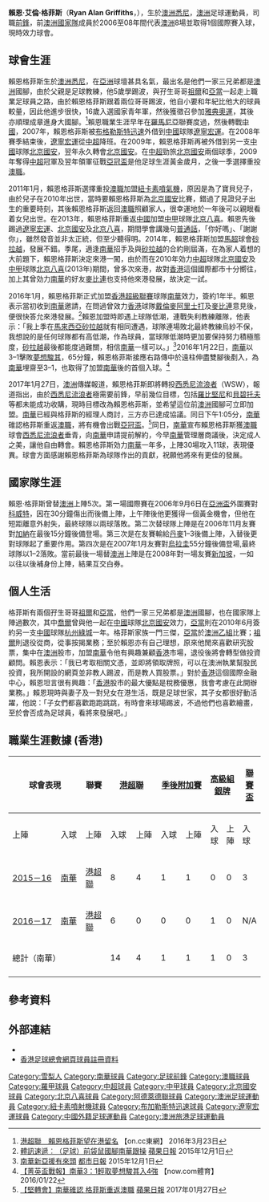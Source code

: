 {{noteTA
|T=zh-hans:瑞恩·格里菲斯; zh-hk:賴恩·格菲斯;
|1=zh-hans:瑞恩·格里菲斯; zh-hk:賴恩·格菲斯;
|2=zh-hans:格里菲斯; zh-hk:格菲斯;
|3=zh-hans:瑞恩·阿蘭·格里菲斯;zh-hk:賴恩·阿倫·格菲斯;
}}
{{Infobox football biography
| name        = 賴恩格菲斯 <br> Ryan Griffiths
| image       = Ryan Griffiths.jpg
| fullname    = Ryan Alan Griffiths
| nickname    = 
| birth_date  = {{birth date and age|1981|8|21}}
| birth_place = [[澳洲|澳洲]]，[[悉尼|悉尼]]
| height      = {{height|m=1.86}}
| position    = [[前鋒_(足球)|前鋒]]
| currentclub = {{link-en|蘭布頓雅法足球會|Lambton Jaffas FC|蘭布頓雅法}}
| clubnumber  = 
| youthyears1 =
| youthclubs1 = {{tsl|en|Sutherland Sharks|薩瑟蘭鯊魚}}
| youthyears2 =
| youthclubs2 = {{tsl|en|Sydney United 58 FC|悉尼聯}}
| years1 = 1999–2002
| clubs1 = {{link-en|北部精神足球會|Manly United F|北部精神}}
| caps1  = 41
| goals1 = 6
| years2 = 2002
| clubs2 = {{link-en|曼立聯足球會|Manly United FC|曼立聯}}
| caps2  = 15
| goals2 = 12
| years3 = 2002–2004
| clubs3 = [[紐卡斯爾聯噴氣機|紐卡素噴射機]]
| caps3  = 52
| goals3 = 25
| years4 = 2004–2006
| clubs4 = [[布加勒斯特進展足球俱樂部|布格勒斯特進展]]
| caps4  = 35
| goals4 = 15
| years5 = 2006–2009
| clubs5 = [[布加勒斯特迅速足球俱樂部|布格勒斯特迅速]]
| caps5  = 31
| goals5 = 6
| years6 = 2007–2008
| clubs6 = → [[遼寧宏運足球俱樂部|遼寧宏運]] 
| caps6  = 36
| goals6 = 11
| years7 = 2009
| clubs7 = → [[北京國安足球俱樂部|北京國安]] 
| caps7  = 27
| goals7 = 10
| years8 = 2010
| clubs8 = [[北京國安足球俱樂部|北京國安]]
| caps8  = 25
| goals8 = 11
| years9 = 2011–2013
| clubs9 = [[紐卡斯爾聯噴氣機|紐卡素噴射機]]
| caps9  = 56
| goals9 = 19
| years10 = 2013
| clubs10 = [[北京八喜聯合競技足球俱樂部|北京八喜]]
| caps10  = 22
| goals10 = 12
| years11 = 2014
| clubs11 = [[阿德萊德聯足球俱樂部|阿德萊德聯]]
| caps11  = 4
| goals11 = 1
| years12 = 2014–2015
| clubs12 = [[砂拉越足球協會|砂拉越]]
| caps12  = 51
| goals12 = 11
| years13 = 2016–2017
| clubs13 = [[南華足球隊|南華]]
| caps13  = 14
| goals13 = 4
| years14 = 2017
| clubs14 = [[西雪梨流浪者足球俱樂部|西悉尼流浪者]]
| caps14  = 5
| goals14 = 0
| years15 = 2017–
| clubs15 = {{link-en|蘭布頓雅法足球會|Lambton Jaffas FC|蘭布頓雅法}}
| caps15  = 12
| goals15 = 6
| nationalyears1 = 2004
| nationalteam1  = {{link-en|澳洲23歲以下國家足球隊|Australia national under-23 soccer team|澳洲U23}}
| nationalcaps1  = 9
| nationalgoals1 = 6
| nationalyears2 = 2006–2008
| nationalteam2  = [[澳洲國家足球隊|澳洲]]
| nationalcaps2  = 8
| nationalgoals2 = 1
| pcupdate = 2017年1月18日
| ntupdate = 2013年2月14日
}}

'''賴恩·艾倫·格菲斯'''（'''Ryan Alan Griffiths'''，{{bd|1981年|8月21日|||G}}），生於[[澳洲|澳洲]][[悉尼|悉尼]]，[[澳洲|澳洲]]足球運動員，司職[[前鋒_(足球)|前鋒]]，前[[澳洲國家足球隊|澳洲國家隊]]成員於2006至08年間代表[[澳洲國家足球隊|澳洲]]8場並取得1個國際賽入球，現時效力{{link-en|國家超級聯賽|National Premier Leagues Northern NSW}}球會{{link-en|蘭布頓雅法足球會|Lambton Jaffas FC|蘭布頓雅法}}。

==球會生涯==
賴恩格菲斯生於[[澳洲|澳洲]][[悉尼|悉尼]]，在[[亞洲|亞洲]]球壇甚具名氣，最出名是他們一家三兄弟都是[[澳洲國家足球隊|澳洲]]國腳，由於父親是足球教練，他5歲學踢波，與孖生哥哥[[喬爾·格里菲斯|祖爾]]和[[亞當·格里菲斯|亞當]]一起走上職業足球員之路，由於賴恩格菲斯跟着兩位哥哥踢波，他自小要和年紀比他大的球員較量，因此他進步很快，16歲入選國家青年軍，然後獲徵召參加[[2004年夏季奥林匹克运动会|雅典奧運]]，其後亦順理成章進身大國腳。<ref>[http://hk.on.cc/hk/bkn/cnt/sport/20160323/bkn-20160323223903716-0323_00882_001.html 港超聯　賴恩格菲斯望在港留名] {{Wayback|url=http://hk.on.cc/hk/bkn/cnt/sport/20160323/bkn-20160323223903716-0323_00882_001.html |date=20191203090552 }} 【on.cc東網】 2016年3月23日</ref>賴恩職業生涯早年在[[羅馬尼亞|羅馬尼亞]]聯賽度過，然後轉戰[[中國|中國]]，2007年，賴恩格菲斯被[[布加勒斯特迅速足球俱樂部|布格勒斯特迅速]]外借到[[中國|中國]]球隊[[遼寧宏運足球俱樂部|遼寧宏運]]。在2008年賽季結束後，[[遼寧宏運足球俱樂部|遼寧宏運]]從[[中國足球超級聯賽|中超]]降班。在2009年，賴恩格菲斯再被外借到另一支[[中國|中國]]球隊[[北京國安|北京國安]]，翌年永久轉會[[北京國安足球俱樂部|北京國安]]。在[[中超|中超]]勁旅[[北京國安足球俱樂部|北京國安]]兩個球季，2009年奪得[[中超|中超]]冠軍及翌年領軍征戰[[亞冠盃|亞冠盃]]是他足球生涯黃金歲月，之後一季選擇重投[[澳職|澳職]]。

2011年1月，賴恩格菲斯選擇重投[[澳職|澳職]]加盟[[紐卡斯爾聯噴氣機|紐卡素噴氣機]]，原因是為了寶貝兒子，由於兒子在2010年出世，當時要賴恩格菲斯為[[北京國安足球俱樂部|北京國安]]比賽，錯過了見證兒子出生的重要時刻，其後賴恩格菲斯返回[[澳職|澳職]]照顧家人，很幸運地於一年後可以親眼看着女兒出世。在2013年，賴恩格菲斯重返[[中國|中國]]加盟[[中國足球甲級聯賽|中甲]]球隊[[北京八喜聯合競技足球俱樂部|北京八喜]]。賴恩先後踢過[[遼寧宏運足球俱樂部|遼寧宏運]]、[[北京國安足球俱樂部|北京國安]]及[[北京八喜聯合競技足球俱樂部|北京八喜]]，期間學會講幾句[[普通話|普通話]]，「你好嗎」、「謝謝你」，雖然發音並非太正統，但至少聽得明。2014年，賴恩格菲斯加盟[[馬來西亞超級足球聯賽|馬超]]球會[[砂拉越足球協會|砂拉越]]，發展不錯。季尾，適逢[[南華足球隊|南華]]招手及與[[砂拉越足球協會|砂拉越]]的合約剛屆滿，在為家人着想的大前題下，賴恩格菲斯決定來港一闖，由於而在2010年効力[[中超|中超]]球隊[[北京國安足球俱樂部|北京國安]]及[[中甲|中甲]]球隊[[北京八喜聯合競技足球俱樂部|北京八喜]](2013年)期間，曾多次來港，故對[[香港|香港]]這個國際都市十分嚮往，加上其曾効力[[南華足球隊|南華]]的好友[[丹尼爾·麥克布林|麥比連]]也支持他來港發展，故決定一試。

2016年1月，賴恩格菲斯正式加盟[[香港超級聯賽|香港超級聯賽]]球隊[[南華足球隊|南華]]效力，簽約1年半。賴恩表示當初收到[[南華足球隊|南華]]邀請，在問過曾效力[[香港|香港]]球隊[[戴蘭·麥阿里士打|戴倫麥阿里士打]]及[[丹尼爾·麥克布林|麥比連]]意見後，便很快答允來港發展。<ref>[http://hk.apple.nextmedia.com/sports/art/20151201/19394390 體訊速遞︰（足球）前袋鼠國腳南華跟操] {{Wayback|url=http://hk.apple.nextmedia.com/sports/art/20151201/19394390 |date=20170305013334 }} [[蘋果日報|蘋果日報]] 2015年12月1日</ref>賴恩加盟時即遇上球隊低潮，連戰失利教練離隊，他表示：「我上季在[[馬來西亞|馬來西亞]][[砂拉越足球協會|砂拉越]]就有相同遭遇，球隊連場敗北最終教練烏紗不保，我想說的是任何球隊都有高低潮，作為球員，當球隊低潮時更加要保持努力積極態度，[[砂拉越足球協會|砂拉越]]最後都能度過難關，相信[[南華足球隊|南華]]一樣可以。」<ref>[http://www.metrohk.com.hk/index.php?cmd=detail&id=296849 南華新亞援有來頭] {{Wayback|url=http://www.metrohk.com.hk/index.php?cmd=detail&id=296849 |date=20170305002330 }} [[都市日報|都市日報]] 2015年12月1日</ref>2016年1月22日，[[南華足球隊|南華]]以3–1擊敗[[夢想駿其足球會|夢想駿其]]，65分鐘，賴恩格菲斯接應右路傳中於遠柱伸盡雙腳後剷入，為[[南華足球隊|南華]]埋齋至3–1，也取得了加盟[[南華足球隊|南華]]後的首個入球。<ref>[http://sports.now.com/home/news/details?id=14203433099 【菁英盃戰報】南華3：1輕取夢想駿其入4強] {{Wayback|url=http://sports.now.com/home/news/details?id=14203433099 |date=20191202111028 }} 【now.com體育】 2016/01/22</ref> 

2017年1月27日，[[澳洲|澳洲]]傳媒報道，賴恩格菲斯即將轉投[[西雪梨流浪者足球俱樂部|西悉尼流浪者]]（WSW），報道指出，由於[[西雪梨流浪者足球俱樂部|西悉尼流浪者]]極需要前鋒，早前幾位目標，包括[[羅比·堅尼|羅比堅尼]]和[[迪米塔爾·貝碧托夫|貝碧托夫]]等都未能成功收購，現時目標改為賴恩格菲斯，並希望這位前[[澳洲國家足球隊|澳洲]]國腳可立即加盟。[[南華足球隊|南華]]已經與格菲斯的經理人商討，三方亦已達成協議。同日下午1:05分，[[南華足球隊|南華]]碓認格菲斯重返[[澳職|澳職]]，將有機會出戰[[亞冠盃|亞冠盃]]。<ref>[http://hk.apple.nextmedia.com/realtime/sports/20170127/56229518 【堅轉會】南華碓認 格菲斯重返澳職] {{Wayback|url=http://hk.apple.nextmedia.com/realtime/sports/20170127/56229518 |date=20170318091514 }} [[蘋果日報|蘋果日報]] 2017年01月27日</ref>同日，[[南華足球隊|南華]]宣布賴恩格菲斯獲[[澳職|澳職]]球會[[西悉尼流浪者|西悉尼流浪者]]垂青，向[[南華足球隊|南華]]申請提前解約，今早[[南華足球隊|南華]]管理層商議後，決定成人之美，讓他自由轉會。賴恩格菲斯効力[[南華足球隊|南華]]一年多，上陣30場攻入11球，表現優異。球會方面感謝賴恩格菲斯為球隊作出的貢獻，祝願他將來有更佳的發展。

==國家隊生涯==
賴恩·格菲斯曾替[[澳洲國家足球隊|澳洲]]上陣5次。第一場國際賽在2006年9月6日在[[亚足联亚洲杯|亞洲盃]]外圍賽對[[科威特國家足球隊|科威特]]，因{{tsl|en|Ahmad Elrich|阿默特艾列治}}在30分鐘傷出而後備上陣，上午陣後他更獲得一個黃金機會，但他在短距離意外射失，最終球隊以兩球落敗。第二次替球隊上陣是在2006年11月友賽對[[加納國家足球隊|加納]]在最後15分鐘後備登場。第三次是在友賽輸給[[丹麥國家足球隊|丹麥]]1–3後備上陣，入替後更對球隊起了重要作用。第四次是在2007年1月友賽對[[烏拉圭國家足球隊|烏拉圭]]55分鐘後備登場,最終球隊以1–2落敗。當前最後一場替[[澳洲國家足球隊|澳洲]]上陣是在2008年對一場友賽[[新加坡國家足球隊|新加坡]]，一如以往以後補身份上陣，結果互交白券。

==個人生活==
格菲斯有兩個孖生哥哥[[喬爾·格里菲斯|祖爾]]和[[亞當·格里菲斯|亞當]]，他們一家三兄弟都是[[澳洲|澳洲]]國腳，也在國家隊上陣過數次，其中[[喬爾·格里菲斯|喬爾]]曾與他一起在[[中國|中國]]球隊[[北京國安足球俱樂部|北京國安]]效力，[[亞當·格里菲斯|亞當]]則在2010年6月簽約另一支[[中國|中國]]球隊[[杭州綠城足球俱樂部|杭州綠城]]一年。格菲斯家族一門三傑，[[亞當·格里菲斯|亞當]]於[[澳洲職業足球聯賽|澳洲乙組]]比賽；[[喬爾·格里菲斯|祖爾]]則退役從商，從事按揭業務；至於賴恩亦有自己理想，原來他閒來喜歡研究股票，集中在[[澳洲|澳洲]]股市，加盟[[南華足球隊|南華]]令他有興趣兼顧[[香港|香港]]市場，退役後將會轉型做投資顧問。賴恩表示：「我已考取相關文憑，並即將領取牌照，可以在澳洲執業幫股民投資，我所開設的網頁並非教人踢波，而是教人買股票。」對於[[香港|香港]]這個國際金融中心，賴恩坦言很有興趣：「[[香港|香港]]股市的最大優點是稅務優惠，我會考慮在此開辦業務。」賴恩現時與妻子及一對兒女在港生活，既是足球世家，其子女都很好動活躍，他說：「子女們都喜歡跑跑跳跳，有時會來球場踢波，不過他們也喜歡繪畫，至於會否成為足球員，看將來發展吧。」

==職業生涯數據 (香港)==
{{updated|2017年1月18日}}
{| class="wikitable" style="text-align:center"
!colspan="2" rowspan="2" width="24%" style="text-valign: center; text-align= center" |球會表現
!colspan="1" rowspan="2" width="12%" style="text-align: center" |聯賽
!colspan="2" width="12%" style="text-align: center" |[[香港超級聯賽|港超聯]]
!colspan="2" width="12%" style="text-align: center" |[[香港超級聯賽季後附加賽|季後附加賽]]
!colspan="2" width="12%" style="text-align: center" |[[香港高級組銀牌|高級組銀牌]]
!colspan="2" width="12%" style="text-align: center" |[[香港聯賽盃|聯賽盃]]
!colspan="2" width="12%" style="text-align: center" |[[香港足總盃|足總盃]]
!colspan="2" width="12%" style="text-align: center" |[[2015–16年香港菁英盃|菁英盃]]
!colspan="2" width="12%" style="text-align: center" |[[亞洲足協盃|亞協盃]]
!colspan="2" width="12%" style="text-align: center" |總計
|-
!width="6%" |上陣
!width="6%" |入球
!width="6%" |上陣
!width="6%" |入球
!width="6%" |上陣
!width="6%" |入球
!width="6%" |上陣
!width="6%" |入球
!width="6%" |上陣
!width="6%" |入球
!width="6%" |上陣
!width="6%" |入球
!width="6%" |上陣
!width="6%" |入球
!width="6%" |上陣
!width="6%" |入球
|-
|[[2015－16年度香港超級聯賽|2015－16]]||[[南華足球隊|南華]]||[[香港超級聯賽|港超聯]]
|8||4||1||1||0||0||3||1||0||0||3||2||6||3||21||11
|-
|[[2016－17年度香港超級聯賽|2016－17]]||[[南華足球隊|南華]]||[[香港超級聯賽|港超聯]]
|6||0||0||0||1||0||N/A||N/A||0||0||0||0||2||0||9||0
|-
!colspan="3"|總計（南華）||14||4||1||1||1||0||3||1||0||0||3||2||8||3||30||11
|-
|}

== 參考資料 ==
{{reflist}}

== 外部連結 ==
* {{Sinaweibo|3274892603}}
* [https://www.hkfa.com/ch/club/2/detail?player=14949#gotab 香港足球總會網頁球員註冊資料] {{Wayback|url=https://www.hkfa.com/ch/club/2/detail?player=14949#gotab |date=20190828005916 }} 


{{2009年北京国安名单}}
{{2010年中超分类名单北京}}
{{2013年中甲分类名单八喜}}

{{DEFAULTSORT:Griffiths, Ryan}}
[[Category:雪梨人|Category:雪梨人]]
[[Category:南華球員|Category:南華球員]]
[[Category:足球前鋒|Category:足球前鋒]]
[[Category:澳職球員|Category:澳職球員]]
[[Category:羅甲球員|Category:羅甲球員]]
[[Category:中超球員|Category:中超球員]]
[[Category:中甲球員|Category:中甲球員]]
[[Category:北京國安球員|Category:北京國安球員]]
[[Category:北京八喜球員|Category:北京八喜球員]]
[[Category:阿德萊德聯球員|Category:阿德萊德聯球員]]
[[Category:澳洲足球運動員|Category:澳洲足球運動員]]
[[Category:紐卡素噴射機球員|Category:紐卡素噴射機球員]]
[[Category:布加勒斯特迅速球員|Category:布加勒斯特迅速球員]]
[[Category:遼寧宏運球員|Category:遼寧宏運球員]]
[[Category:中國外籍足球運動員|Category:中國外籍足球運動員]]
[[Category:澳洲旅港足球運動員|Category:澳洲旅港足球運動員]]